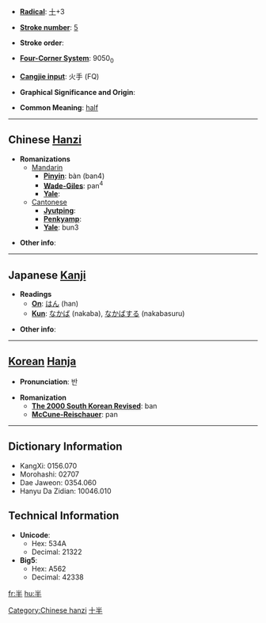 * '''[[Wiktionary:Chinese radical index| Radical]]''': [[Wiktionary:Chinese radical index 十|十]]+3

* '''[[Wiktionary:Chinese total strokes index|Stroke number]]''': [[Wiktionary:Chinese total strokes index 5|5]]

* '''Stroke order''': 

* '''[[Wiktionary:Chinese four corner index|Four-Corner System]]''': 9050<sub>0</sub>

* '''[[Wiktionary:Chinese Cangjie index|Cangjie input]]''': 火手 (FQ)

* '''Graphical Significance and Origin''': 

* '''Common Meaning''': [[half]]

----

== Chinese [[Hanzi]] ==

* '''Romanizations'''
** [[Mandarin]]
*** '''[[Pinyin]]''': bàn (ban4)
*** '''[[Wade-Giles]]''': pan<sup>4</sup>
*** '''[[Yale]]''': 
**[[Cantonese]]
***'''[[Jyutping]]''':
***'''[[Penkyamp]]''': 
***'''[[Yale]]''': bun3

* '''Other info''': 

----

== Japanese [[Kanji]] ==

* '''Readings'''
** '''[[On]]''': [[はん]] (han)
** '''[[Kun]]''': [[なかば]] (nakaba), [[なかばする]] (nakabasuru)

* '''Other info''':  

----

== [[Korean]] [[Hanja]] ==

* '''Pronunciation''': 반

* '''Romanization'''
** '''[[The 2000 South Korean Revised Romanization|The 2000 South Korean Revised]]''': ban
** '''[[McCune-Reischauer]]''': pan

----

== Dictionary Information ==

* KangXi: 0156.070
* Morohashi: 02707
* Dae Jaweon: 0354.060
* Hanyu Da Zidian: 10046.010

== Technical Information ==

* '''Unicode''':
** Hex: 534A
** Decimal: 21322
* '''Big5''':
** Hex: A562
** Decimal: 42338

[[Category:Chinese hanzi]]
[[Category:Japanese kanji|十半]]

[[fr:半]]
[[hu:半]]